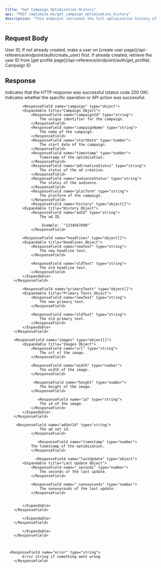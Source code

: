 ```yaml
---
title: "Get Campaign Optimization History"
api: "POST /optimize_me/get_campaign_optimization_history"
description: "This endpoint retrieves the full optimization history of a campaign. It includes detailed logs of changes made during both audience and creative optimizations — such as which segments were paused, what assets were updated, and when these changes occurred."
---
```


## Request Body

<ParamField body="userId" type="string" required>
User ID, If not already created, make a user on [create user
page](/api-reference/endpoint/auth/create_user) first. If already created,
retrieve the user ID from [get profile
page](/api-reference/endpoint/auth/get_profile).
</ParamField>

<ParamField body="campaignId" type="string" required>
	Campaign ID
</ParamField>

## Response

<ResponseField name="success" type="boolean">
	Indicates that the HTTP response was successful (status code 200 OK).
</ResponseField>


<ResponseField name="results" type="object">
  <Expandable title="Results Object">
        <ResponseField name="success" type="boolean">
			      Indicates whether the specific operation or API action was successful.
        </ResponseField>

        	<ResponseField name="campaign" type="object">
			<Expandable title="Campaign Object">
				<ResponseField name="campaignId" type="string">
					The unique identifier for the campaign.
				</ResponseField>
				<ResponseField name="campaignName" type="string">
					The name of the campaign.
				</ResponseField>
				<ResponseField name="startDate" type="number">
					The start date of the campaign.
				</ResponseField>
				<ResponseField name="timestamp" type="number">
					Timestamp of the optimization.
				</ResponseField>
				<ResponseField name="adCreativeStatus" type="string">
					The status of the ad creative.
				</ResponseField>
				<ResponseField name="audienceStatus" type="string">
					The status of the audience.
				</ResponseField>
				<ResponseField name="platform" type="string">
					The platform of the campaign.
				</ResponseField>
			 	<ResponseField name="history" type="object[]">
            <Expandable title="History Object">
                <ResponseField name="adId" type="string">
                    The ad ID.  
                 
                     Example: `"1234567890"`
                </ResponseField>

            <ResponseField name="headlines" type="object[]">
            <Expandable title="Headlines Object">
                <ResponseField name="newText" type="string">
                    The new headline text.                      
                </ResponseField>

                <ResponseField name="oldText" type="string">
                    The old headline text.                      
                </ResponseField>                                                                       
            </Expandable>
        </ResponseField>
        
            <ResponseField name="primaryTexts" type="object[]">
            <Expandable title="Primary Texts Object">
                <ResponseField name="newText" type="string">
                    The new primary text.                      
                </ResponseField>

                <ResponseField name="oldText" type="string">
                    The old primary text.                      
                </ResponseField>                                                                       
            </Expandable>
        </ResponseField>

        <ResponseField name="images" type="object[]">
            <Expandable title="Images Object">
                <ResponseField name="url" type="string">
                    The url of the image.                      
                </ResponseField>

                <ResponseField name="width" type="number">
                    The width of the image.                      
                </ResponseField> 

                 <ResponseField name="height" type="number">
                    The height of the image.                      
                </ResponseField>  

                   <ResponseField name="id" type="string">
                    The id of the image.                      
                </ResponseField>                                                                     
            </Expandable>
        </ResponseField>

         <ResponseField name="adSetId" type="string">
                    The ad set id.                      
                </ResponseField>

                   <ResponseField name="timestamp" type="number">
                The timestamp of the optimization.                    
                </ResponseField>

                  <ResponseField name="lastUpdate" type="object">
            <Expandable title="Last Update Object">
                <ResponseField name="_seconds" type="number">
                    The seconds of the last update.                      
                </ResponseField>

                <ResponseField name="_nanoseconds" type="number">
                    The nanoseconds of the last update.                      
                </ResponseField> 

                                                                                    
            </Expandable>
        </ResponseField>
                                                       
            </Expandable>
        </ResponseField>
 
			</Expandable>
		</ResponseField>
 


      <ResponseField name="error" type="string">
    		Error string if something went wrong
    	</ResponseField>
  </Expandable>
</ResponseField>